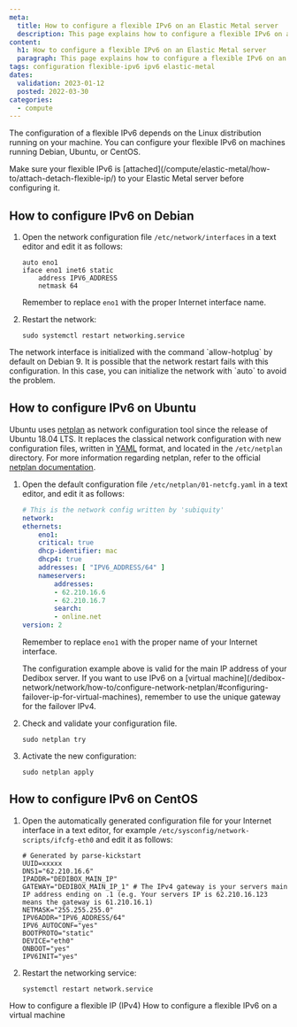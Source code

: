 ```yaml
---
meta:
  title: How to configure a flexible IPv6 on an Elastic Metal server
  description: This page explains how to configure a flexible IPv6 on an Elastic Metal server
content:
  h1: How to configure a flexible IPv6 on an Elastic Metal server
  paragraph: This page explains how to configure a flexible IPv6 on an Elastic Metal server
tags: configuration flexible-ipv6 ipv6 elastic-metal 
dates:
  validation: 2023-01-12
  posted: 2022-03-30
categories:
  - compute
---
```


The configuration of a flexible IPv6 depends on the Linux distribution running on your machine. You can configure your flexible IPv6 on machines running Debian, Ubuntu, or CentOS.

<Macro id="iam-requirements" />

<Message type="note">
  Make sure your flexible IPv6 is [attached](/compute/elastic-metal/how-to/attach-detach-flexible-ip/) to your Elastic Metal server before configuring it. 
</Message>

## How to configure IPv6 on Debian

1. Open the network configuration file `/etc/network/interfaces` in a text editor and edit it as follows:
    ```
    auto eno1
    iface eno1 inet6 static
        address IPV6_ADDRESS
        netmask 64
    ```

    Remember to replace `eno1` with the proper Internet interface name.
2. Restart the network: 
    ```
    sudo systemctl restart networking.service
    ```

<Message type="tip">
  The network interface is initialized with the command `allow-hotplug` by default on Debian 9. It is possible that the network restart fails with this configuration. In this case, you can initialize the network with `auto` to avoid the problem.
</Message>


## How to configure IPv6 on Ubuntu

Ubuntu uses [netplan](https://netplan.io) as network configuration tool since the release of Ubuntu 18.04 LTS. 
It replaces the classical network configuration with new configuration files, written in [YAML](https://yaml.org) format, and located in the `/etc/netplan` directory. For more information regarding netplan, refer to the official [netplan documentation](https://netplan.readthedocs.io/en/stable/examples/).

1. Open the default configuration file `/etc/netplan/01-netcfg.yaml` in a text editor, and edit it as follows:
    ```yaml
    # This is the network config written by 'subiquity'
    network:
    ethernets:
        eno1:
        critical: true
        dhcp-identifier: mac
        dhcp4: true
        addresses: [ "IPV6_ADDRESS/64" ]
        nameservers:
            addresses:
            - 62.210.16.6
            - 62.210.16.7
            search:
            - online.net
    version: 2
    ```

    Remember to replace `eno1` with the proper name of your Internet interface. 

    <Message type="note">
      The configuration example above is valid for the main IP address of your Dedibox server. If you want to use IPv6 on a [virtual machine](/dedibox-network/network/how-to/configure-network-netplan/#configuring-failover-ip-for-virtual-machines), remember to use the unique gateway for the failover IPv4.
    </Message>
2. Check and validate your configuration file.
    ```
    sudo netplan try
    ```
3. Activate the new configuration: 
    ```
    sudo netplan apply
    ```

## How to configure IPv6 on CentOS

1. Open the automatically generated configuration file for your Internet interface in a text editor, for example `/etc/sysconfig/network-scripts/ifcfg-eth0` and edit it as follows: 
    ```
    # Generated by parse-kickstart
    UUID=xxxxx
    DNS1="62.210.16.6"
    IPADDR="DEDIBOX_MAIN_IP"
    GATEWAY="DEDIBOX_MAIN_IP_1" # The IPv4 gateway is your servers main IP address ending on .1 (e.g. Your servers IP is 62.210.16.123 means the gateway is 61.210.16.1)
    NETMASK="255.255.255.0"
    IPV6ADDR="IPV6_ADDRESS/64"
    IPV6_AUTOCONF="yes"
    BOOTPROTO="static"
    DEVICE="eth0"
    ONBOOT="yes"
    IPV6INIT="yes"
    ```
2. Restart the networking service: 
    ```
    systemctl restart network.service
    ```


<Navigation title="See Also">
  <PreviousButton to="/compute/elastic-metal/how-to/configure-flexible-ip/">How to configure a flexible IP (IPv4)</PreviousButton>
  <NextButton to="/compute/elastic-metal/how-to/configure-ipv6-hypervisor/">How to configure a flexible IPv6 on a virtual machine</NextButton>
</Navigation>
